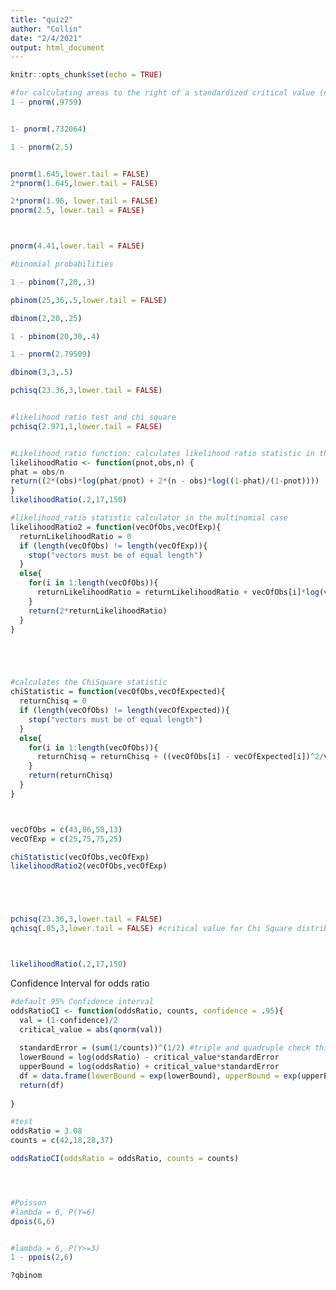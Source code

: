 ```yaml
---
title: "quiz2"
author: "Collin"
date: "2/4/2021"
output: html_document
---
```


```r
knitr::opts_chunk$set(echo = TRUE)
```

```r

#for calculating areas to the right of a standardized critical value (normal distribution)
1 - pnorm(.9759)


1- pnorm(.732064)

1 - pnorm(2.5)


pnorm(1.645,lower.tail = FALSE)
2*pnorm(1.645,lower.tail = FALSE)

2*pnorm(1.96, lower.tail = FALSE)
pnorm(2.5, lower.tail = FALSE)



pnorm(4.41,lower.tail = FALSE)
```

```r
#binomial probabilities

1 - pbinom(7,20,.3)

pbinom(25,36,.5,lower.tail = FALSE)

dbinom(2,20,.25)

1 - pbinom(20,30,.4)

1 - pnorm(2.79509)

dbinom(3,3,.5)

pchisq(23.36,3,lower.tail = FALSE)



```


```r
#likelihood ratio test and chi square
pchisq(2.971,1,lower.tail = FALSE)


#Likelihood ratio function: calculates likelihood ratio statistic in the binomial case
likelihoodRatio <- function(pnot,obs,n) {
phat = obs/n
return((2*(obs)*log(phat/pnot) + 2*(n - obs)*log((1-phat)/(1-pnot))))
}
likelihoodRatio(.2,17,150)

#likelihood ratio statistic calculator in the multinomial case
likelihoodRatio2 = function(vecOfObs,vecOfExp){
  returnLikelihoodRatio = 0
  if (length(vecOfObs) != length(vecOfExp)){
    stop("vectors must be of equal length")
  }
  else{
    for(i in 1:length(vecOfObs)){
      returnLikelihoodRatio = returnLikelihoodRatio + vecOfObs[i]*log(vecOfObs[i]/vecOfExp[i])
    }
    return(2*returnLikelihoodRatio)
  }
}





#calculates the ChiSquare statistic
chiStatistic = function(vecOfObs,vecOfExpected){
  returnChisq = 0
  if (length(vecOfObs) != length(vecOfExpected)){
    stop("vectors must be of equal length")
  }
  else{
    for(i in 1:length(vecOfObs)){
      returnChisq = returnChisq + ((vecOfObs[i] - vecOfExpected[i])^2/vecOfExpected[i])
    }
    return(returnChisq)
  }
}



vecOfObs = c(43,86,58,13)
vecOfExp = c(25,75,75,25)

chiStatistic(vecOfObs,vecOfExp)
likelihoodRatio2(vecOfObs,vecOfExp)





pchisq(23.36,3,lower.tail = FALSE)
qchisq(.05,3,lower.tail = FALSE) #critical value for Chi Square distribution with 2 degrees of freedom



likelihoodRatio(.2,17,150)


```

Confidence Interval for odds ratio
```r


#default 95% Confidence interval
oddsRatioCI <- function(oddsRatio, counts, confidence = .95){
  val = (1-confidence)/2
  critical_value = abs(qnorm(val))
  
  standardError = (sum(1/counts))^(1/2) #triple and quadruple check this
  lowerBound = log(oddsRatio) - critical_value*standardError
  upperBound = log(oddsRatio) + critical_value*standardError
  df = data.frame(lowerBound = exp(lowerBound), upperBound = exp(upperBound))
  return(df)
 
}

#test
oddsRatio = 3.08
counts = c(42,18,28,37)

oddsRatioCI(oddsRatio = oddsRatio, counts = counts)





```


```r
#Poisson
#lambda = 6, P(Y=6)
dpois(6,6)


#lambda = 6, P(Y>=3)
1 - ppois(2,6)

?qbinom

```

